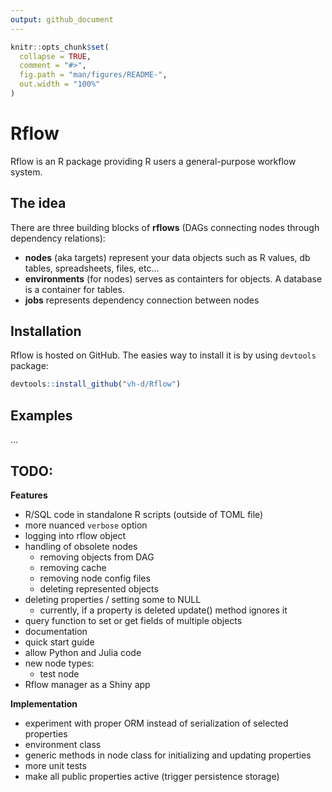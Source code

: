 ```yaml
---
output: github_document
---
```


<!-- README.md is generated from README.Rmd. Please edit that file -->

```r
knitr::opts_chunk$set(
  collapse = TRUE,
  comment = "#>",
  fig.path = "man/figures/README-",
  out.width = "100%"
)
```

# Rflow

Rflow is an R package providing R users a general-purpose workflow system.

## The idea

There are three building blocks of **rflows** (DAGs connecting nodes through dependency relations):

* **nodes** (aka targets) represent your data objects such as R values, db tables, spreadsheets, files, etc...
* **environments** (for nodes) serves as containters for objects. A database is a container for tables.
* **jobs** represents dependency connection between nodes


## Installation

Rflow is hosted on GitHub. The easies way to install it is by using `devtools` package:

```r
devtools::install_github("vh-d/Rflow")
```



## Examples

...


## TODO:

**Features**

* R/SQL code in standalone R scripts (outside of TOML file)
* more nuanced `verbose` option
* logging into rflow object
* handling of obsolete nodes
  * removing objects from DAG
  * removing cache
  * removing node config files
  * deleting represented objects
* deleting properties / setting some to NULL
  * currently, if a property is deleted update() method ignores it
* query function to set or get fields of multiple objects
* documentation
* quick start guide
* allow Python and Julia code
* new node types:
  * test node
* Rflow manager as a Shiny app

**Implementation**

* experiment with proper ORM instead of serialization of selected properties 
* environment class
* generic methods in node class for initializing and updating properties
* more unit tests
* make all public properties active (trigger persistence storage)

